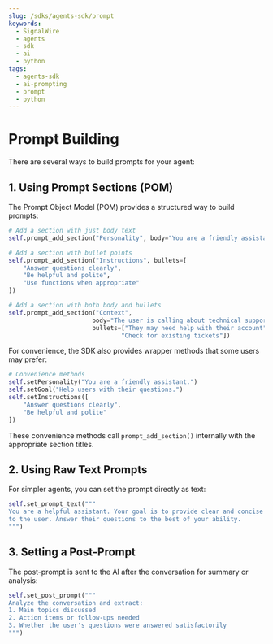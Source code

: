 ```yaml
---
slug: /sdks/agents-sdk/prompt
keywords:
  - SignalWire
  - agents
  - sdk
  - ai
  - python
tags:
  - agents-sdk
  - ai-prompting
  - prompt
  - python
---
```


# Prompt Building

There are several ways to build prompts for your agent:

## 1. Using Prompt Sections (POM)

The Prompt Object Model (POM) provides a structured way to build prompts:

```python
# Add a section with just body text
self.prompt_add_section("Personality", body="You are a friendly assistant.")

# Add a section with bullet points
self.prompt_add_section("Instructions", bullets=[
    "Answer questions clearly",
    "Be helpful and polite",
    "Use functions when appropriate"
])

# Add a section with both body and bullets
self.prompt_add_section("Context", 
                       body="The user is calling about technical support.",
                       bullets=["They may need help with their account", 
                               "Check for existing tickets"])
```

For convenience, the SDK also provides wrapper methods that some users may prefer:

```python
# Convenience methods
self.setPersonality("You are a friendly assistant.") 
self.setGoal("Help users with their questions.")
self.setInstructions([
    "Answer questions clearly",
    "Be helpful and polite"
])
```

These convenience methods call `prompt_add_section()` internally with the appropriate section titles.

## 2. Using Raw Text Prompts

For simpler agents, you can set the prompt directly as text:

```python
self.set_prompt_text("""
You are a helpful assistant. Your goal is to provide clear and concise information
to the user. Answer their questions to the best of your ability.
""")
```

## 3. Setting a Post-Prompt

The post-prompt is sent to the AI after the conversation for summary or analysis:

```python
self.set_post_prompt("""
Analyze the conversation and extract:
1. Main topics discussed
2. Action items or follow-ups needed
3. Whether the user's questions were answered satisfactorily
""")
```
